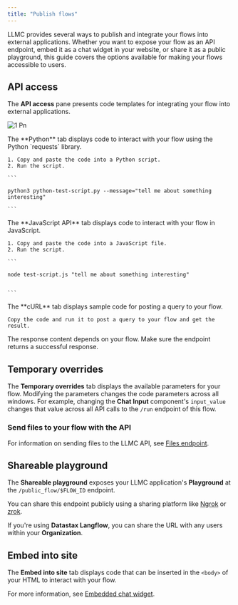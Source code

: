 ```yaml
---
title: "Publish flows"
---
```


LLMC provides several ways to publish and integrate your flows into external applications. Whether you want to expose your flow as an API endpoint, embed it as a chat widget in your website, or share it as a public playground, this guide covers the options available for making your flows accessible to users.

## **API access**[**​**](https://docs.langflow.org/concepts-publish#api-access)

The **API access** pane presents code templates for integrating your flow into external applications.

![1 Pn](/images/1.png)

<Tabs>
  <Tab title="Python">
    The **Python** tab displays code to interact with your flow using the Python `requests` library.

    1. Copy and paste the code into a Python script.
    2. Run the script.

    ```
    
    python3 python-test-script.py --message="tell me about something interesting"
    
    ```
  </Tab>
  <Tab title="JavaScript">
    The **JavaScript API** tab displays code to interact with your flow in JavaScript.

    1. Copy and paste the code into a JavaScript file.
    2. Run the script.

    ```
    
    node test-script.js "tell me about something interesting"
    
    
    ```
  </Tab>
  <Tab title="curl">
    The **cURL** tab displays sample code for posting a query to your flow.

    Copy the code and run it to post a query to your flow and get the result.
  </Tab>
</Tabs>

The response content depends on your flow. Make sure the endpoint returns a successful response.

## **Temporary overrides**[**​**](https://docs.langflow.org/concepts-publish#temporary-overrides)

The **Temporary overrides** tab displays the available parameters for your flow. Modifying the parameters changes the code parameters across all windows. For example, changing the **Chat Input** component's `input_value` changes that value across all API calls to the `/run` endpoint of this flow.

### **Send files to your flow with the API**[**​**](https://docs.langflow.org/concepts-publish#send-files-to-your-flow-with-the-api)

For information on sending files to the LLMC API, see [Files endpoint](https://docs.langflow.org/api-files).

## **Shareable playground**[**​**](https://docs.langflow.org/concepts-publish#shareable-playground)

The **Shareable playground** exposes your LLMC application's **Playground** at the `/public_flow/$FLOW_ID` endpoint.

You can share this endpoint publicly using a sharing platform like [Ngrok](https://ngrok.com/docs/getting-started/?os=macos) or [zrok](https://docs.zrok.io/docs/getting-started).

If you're using **Datastax Langflow**, you can share the URL with any users within your **Organization**.

## **Embed into site**[**​**](https://docs.langflow.org/concepts-publish#embed-into-site)

The **Embed into site** tab displays code that can be inserted in the `<body>` of your HTML to interact with your flow.

For more information, see [Embedded chat widget](https://docs.langflow.org/embedded-chat-widget).